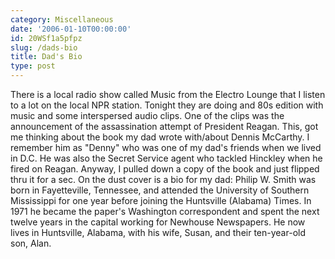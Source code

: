 ```yaml
---
category: Miscellaneous
date: '2006-01-10T00:00:00'
id: 20WSf1a5pfpz
slug: /dads-bio
title: Dad's Bio
type: post
---
```


There is a local radio show called Music from the Electro Lounge
that I listen to a lot on the local NPR station. Tonight they are
doing and 80s edition with music and some interspersed audio clips.
One of the clips was the announcement of the assassination attempt
of President Reagan. This, got me thinking about the book my dad
wrote with/about Dennis McCarthy. I remember him as "Denny" who was
one of my dad's friends when we lived in D.C. He was also the
Secret Service agent who tackled Hinckley when he fired on Reagan.
Anyway, I pulled down a copy of the book and just flipped thru it
for a sec. On the dust cover is a bio for my dad: Philip W. Smith
was born in Fayetteville, Tennessee, and attended the University of
Southern Mississippi for one year before joining the Huntsville
(Alabama) Times. In 1971 he became the paper's Washington
correspondent and spent the next twelve years in the capital
working for Newhouse Newspapers. He now lives in Huntsville,
Alabama, with his wife, Susan, and their ten-year-old son, Alan.